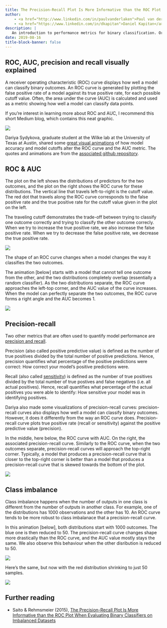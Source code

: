 ```yaml
---
title: The Precision-Recall Plot Is More Informative than the ROC Plot
author:
    - <a href="http://www.linkedin.com/in/paulvanderlaken">Paul van der Laken</a>
    - <a href="https://www.linkedin.com/in/dkapitan">Daniel Kapitan</a>
description: |
   An introduction to performance metrics for binary classification. Originally published on <a href="https://paulvanderlaken.com/2019/08/16/roc-auc-precision-and-recall-visually-explained/">paulvanderlaken.com</a>.
date: 2019-08-16
title-block-banner: false
---
```


## ROC, AUC, precision and recall visually explained

A receiver operating characteristic (ROC) curve displays how well a model can classify binary outcomes. An ROC curve is generated by plotting the false positive rate of a model against its true positive rate, for each possible cutoff value. Often, the area under the curve (AUC) is calculated and used as a metric showing how well a model can classify data points.

If you’re interest in learning more about ROC and AUC, I recommend this short Medium blog, which contains this neat graphic.

![](images/roc-curve.webp)

Dariya Sydykova, graduate student at the Wilke lab at the University of Texas at Austin, shared some [great visual animations](https://github.com/dariyasydykova/open_projects/tree/master/ROC_animation) of how model accuracy and model cutoffs alter the ROC curve and the AUC metric. The quotes and animations are from the [associated github repository](https://github.com/dariyasydykova/open_projects/tree/master/ROC_animation).

## ROC & AUC

The plot on the left shows the distributions of predictors for the two outcomes, and the plot on the right shows the ROC curve for these distributions. The vertical line that travels left-to-right is the cutoff value. The red dot that travels along the ROC curve corresponds to the false positive rate and the true positive rate for the cutoff value given in the plot on the left.

The traveling cutoff demonstrates the trade-off between trying to classify one outcome correctly and trying to classify the other outcome correcly. When we try to increase the true positive rate, we also increase the false positive rate. When we try to decrease the false positive rate, we decrease the true positive rate.

![](images/cutoff.gif)

The shape of an ROC curve changes when a model changes the way it classifies the two outcomes.

The animation [below] starts with a model that cannot tell one outcome from the other, and the two distributions completely overlap (essentially a random classifier). As the two distributions separate, the ROC curve approaches the left-top corner, and the AUC value of the curve increases. When the model can perfectly separate the two outcomes, the ROC curve forms a right angle and the AUC becomes 1.

![](images/roc.gif)

## Precision-recall

Two other metrics that are often used to quantify model performance are [precision and recall](https://en.wikipedia.org/wiki/Precision_and_recall).

Precision (also called positive predictive value) is defined as the number of true positives divided by the total number of positive predictions. Hence, precision quantifies what percentage of the positive predictions were correct: How correct your model’s positive predictions were.

Recall (also called [sensitivity](https://en.wikipedia.org/wiki/Sensitivity_and_specificity)) is defined as the number of true positives divided by the total number of true postives and false negatives (i.e. all actual positives). Hence, recall quantifies what percentage of the actual positives you were able to identify: How sensitive your model was in identifying positives.

Dariya also made some visualizations of precision-recall curves: precision-recall curves also displays how well a model can classify binary outcomes. However, it does it differently from the way an ROC curve does. Precision-recall curve plots true positive rate (recall or sensitivity) against the positive predictive value (precision). 

In the middle, here below, the ROC curve with AUC. On the right, the associated precision-recall curve. Similarly to the ROC curve, when the two outcomes separate, precision-recall curves will approach the top-right corner. Typically, a model that produces a precision-recall curve that is closer to the top-right corner is better than a model that produces a precision-recall curve that is skewed towards the bottom of the plot.

![](images/pr.gif)

## Class imbalance

Class imbalance happens when the number of outputs in one class is different from the number of outputs in another class. For example, one of the distributions has 1000 observations and the other has 10. An ROC curve tends to be more robust to class imbalanace that a precision-recall curve. 

In this animation [below], both distributions start with 1000 outcomes. The blue one is then reduced to 50. The precision-recall curve changes shape more drastically than the ROC curve, and the AUC value mostly stays the same. We also observe this behaviour when the other disribution is reduced to 50.

![](images/imbalance.gif)

Here’s the same, but now with the red distribution shrinking to just 50 samples.

![](images/imbalance2.gif)


## Further reading

- Saito & Rehmsmeier (2015), [The Precision-Recall Plot Is More Informative than the ROC Plot When Evaluating Binary Classifiers on Imbalanced Datasets](/resources/saito2015precision-recall.pdf)

